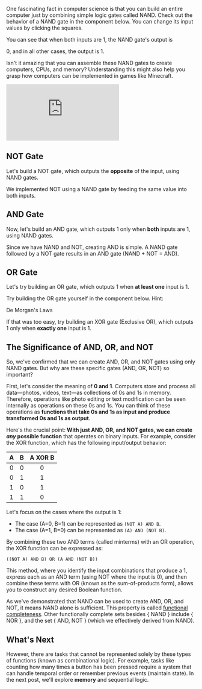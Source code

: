 



One fascinating fact in computer science is that you can build an entire
computer just by combining simple logic gates called NAND. Check out the
behavior of a NAND gate in the component below. You can change its input values
by clicking the squares.

<Nand initialJSON={nand} id="nand" />

You can see that when both inputs are <span className="text-green-500">1</span>,
the NAND gate's output is

<span className="text-red-500">0</span>, and in all other cases, the output is
<span className="text-green-500">1</span>.

Isn't it amazing that you can assemble these NAND gates to create computers,
CPUs, and memory? Understanding this might also help you grasp how computers can
be implemented in games like Minecraft.

<div className="relative w-full aspect-video">
  <iframe
    className="absolute top-0 left-0 w-full h-full"
    src="https://www.youtube.com/embed/3gBZHXqnleU?si=JY6APEHvk5K22GmQ"
    title="YouTube video player"
    frameBorder="0"
    allow="accelerometer; autoplay; clipboard-write; encrypted-media; gyroscope; picture-in-picture; web-share"
    referrerPolicy="strict-origin-when-cross-origin"
    allowFullScreen
  ></iframe>
</div>

## NOT Gate

Let's build a NOT gate, which outputs the **opposite** of the input, using NAND
gates.

<Nand initialJSON={not} id="not" />

We implemented NOT using a NAND gate by feeding the same value into both inputs.

## AND Gate

Now, let's build an AND gate, which outputs 1 only when **both** inputs are 1,
using NAND gates.

<Nand initialJSON={and} id="and" />

Since we have NAND and NOT, creating AND is simple. A NAND gate followed by a
NOT gate results in an AND gate (NAND + NOT = AND).

## OR Gate

Let's try building an OR gate, which outputs 1 when **at least one** input is 1.

Try building the OR gate yourself in the component below. Hint:

<span className="blur-xs hover:blur-none transition-all">De Morgan's Laws</span>

<Nand id="tmp" />

If that was too easy, try building an XOR gate (Exclusive OR), which outputs 1
only when **exactly one** input is 1.

## The Significance of AND, OR, and NOT

So, we've confirmed that we can create AND, OR, and NOT gates using only NAND
gates. But why are these specific gates (AND, OR, NOT) so important?

First, let's consider the meaning of **0 and 1**. Computers store and process
all data—photos, videos, text—as collections of 0s and 1s in memory. Therefore,
operations like photo editing or text modification can be seen internally as
operations on these 0s and 1s. You can think of these operations as **functions
that take 0s and 1s as input and produce transformed 0s and 1s as output**.

Here's the crucial point: **With just AND, OR, and NOT gates, we can create
_any_ possible function** that operates on binary inputs. For example, consider
the XOR function, which has the following input/output behavior:

|  A  |  B  | A XOR B |
| :-: | :-: | :-----: |
|  0  |  0  |    0    |
|  0  |  1  |    1    |
|  1  |  0  |    1    |
|  1  |  1  |    0    |

Let's focus on the cases where the output is 1:

- The case (A=0, B=1) can be represented as `(NOT A) AND B`.
- The case (A=1, B=0) can be represented as `(A) AND (NOT B)`.

By combining these two AND terms (called minterms) with an OR operation, the XOR
function can be expressed as:

`((NOT A) AND B) OR (A AND (NOT B))`

This method, where you identify the input combinations that produce a 1, express
each as an AND term (using NOT where the input is 0), and then combine these
terms with OR (known as the sum-of-products form), allows you to construct any
desired Boolean function.

As we've demonstrated that NAND can be used to create AND, OR, and NOT, it means
NAND alone is sufficient. This property is called
[functional completeness](https://en.wikipedia.org/wiki/Functional_completeness).
Other functionally complete sets besides \{ NAND } include \{ NOR }, and the set
\{ AND, NOT } (which we effectively derived from NAND).

## What's Next

However, there are tasks that cannot be represented solely by these types of
functions (known as combinational logic). For example, tasks like counting how
many times a button has been pressed require a system that can handle temporal
order or remember previous events (maintain state). In the next post, we'll
explore **memory** and sequential logic.

